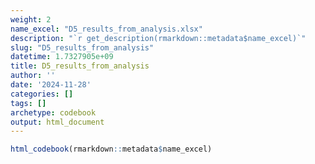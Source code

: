 ```yaml
---
weight: 2
name_excel: "D5_results_from_analysis.xlsx"
description: "`r get_description(rmarkdown::metadata$name_excel)`"
slug: "D5_results_from_analysis"
datetime: 1.7327905e+09
title: D5_results_from_analysis
author: ''
date: '2024-11-28'
categories: []
tags: []
archetype: codebook
output: html_document
---
```


```r
html_codebook(rmarkdown::metadata$name_excel)
```
